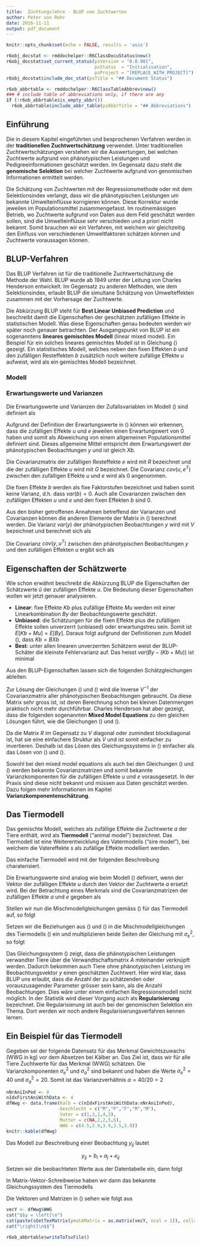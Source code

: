 ```yaml
---
title:  Züchtungslehre - BLUP von Zuchtwerten
author: Peter von Rohr
date: 2016-11-11
output: pdf_document
---
```


```r
knitr::opts_chunk$set(echo = FALSE, results = 'asis')
```

```r
r6obj_docstat <- rmddochelper::R6ClassDocuStatus$new()
r6obj_docstat$set_current_status(psVersion = "0.0.901",
                                 psStatus  = "Initialisation",
                                 psProject = "[REPLACE_WITH_PROJECT]")
r6obj_docstat$include_doc_stat(psTitle = "## Document Status")
```


```r
r6ob_abbrtable <- rmddochelper::R6ClassTableAbbrev$new()
### # include table of abbreviations only, if there are any
if (!r6ob_abbrtable$is_empty_abbr())
  r6ob_abbrtable$include_abbr_table(psAbbrTitle = "## Abbreviations")
```


## Einführung
Die in diesem Kapitel eingeführten und besprochenen Verfahren werden in der __traditionellen Zuchtwertschätzung__ verwendet. Unter traditionellen Zuchtwertschätzungen verstehen wir die Auswertungen, bei welchen Zuchtwerte aufgrund von phänotypischen Leistungen und  Pedigreeinformationen geschätzt werden. Im Gegensatz dazu steht die __genomische Selektion__ bei welcher Zuchtwerte aufgrund von genomischen Informationen ermittelt werden.

Die Schätzung von Zuchtwerten mit der Regressionsmethode oder mit dem Selektionsindex verlangt, dass wir die phänotypischen Leistungen um bekannte Umwelteinflüsse korrigieren können. Diese Korrektur wurde jeweilen im Populationsmittel zusammengefasst. Im routinemässigen Betrieb, wo Zuchtwerte aufgrund von Daten aus dem Feld geschätzt werden sollen, sind die Umwelteinflüsse sehr verschieden und a priori nicht bekannt. Somit brauchen wir ein Verfahren, mit welchem wir gleichzeitig den Einfluss von verschiedenen Umweltfaktoren schätzen können und Zuchtwerte voraussagen können.


## BLUP-Verfahren
Das BLUP Verfahren ist für die traditionelle Zuchtwertschätzung die Methode der Wahl. BLUP wurde ab 1949 unter der Leitung von Charles Henderson entwickelt. Im Gegensatz zu anderen Methoden, wie dem Selektionsindex, erlaubt BLUP die simultane Schätzung von Umwelteffekten zusammen mit der Vorhersage der Zuchtwerte. 

Die Abkürzung BLUP steht für __Best Linear Unbiased Prediction__ und beschreibt damit die Eigenschaften der geschätzten zufälligen Effekte in statistischen Modell. Was diese Eigenschaften genau bedeuten werden wir später noch genauer betrachten. Der Ausgangspunkt von BLUP ist ein sogenanntens __lineares gemischtes Modell__ (linear mixed model). Ein Beispiel für ein solches lineares gemischtes Modell ist in Gleichung (\ref{eq:LinearMixedModel}) gezeigt. Ein statistisches Modell, welches neben den fixen Effekten $b$ und den zufälligen Resteffekten $b$ zusätzlich noch weitere zufällige Effekte $u$ aufweist, wird als ein gemischtes Modell bezeichnet. 

### Modell

\begin{equation}
y = Xb + Zu + e
\label{eq:LinearMixedModel}
\end{equation}

\begin{tabular}{lll}
mit & $y$:  & Vektor der Beobachtungswerte\\
    & $b$:  & Vektor der fixen Effekte\\
    & $u$:  & Vektor der zufälligen Effekte\\
    & $e$:  & Vektor der zufälligen Resteffekte\\
    & $X$:  & Inzidenzmatrix zur Verknüpfung der Beobachtungen mit den fixen Effekten\\
    & $Z$:  & Inzidenzmatrix zur Verknüpfung der Beobachtungen mit den zufälligen Effekten
\end{tabular}

\pagebreak

### Erwartungswerte und Varianzen
Die Erwartungswerte und Varianzen der Zufallsvariablen im Modell (\ref{eq:LinearMixedModel}) sind definiert als

\begin{equation}
E\left[
\begin{array}{c} 
y\\
u\\
e
\end{array}\right]
= \left[
\begin{array}{c} 
Xb\\
0\\
0
\end{array}\right]
\label{eq:ExpValMme}
\end{equation}

Aufgrund der Definition der Erwartungswerte in (\ref{eq:ExpValMme}) können wir erkennen, dass die zufälligen Effekte $u$ und $e$ jeweilen einen Erwartungswert von $0$ haben und somit als Abweichung von einem allgemeinen Populationsmittel definiert sind. Dieses allgemeine Mittel entspricht dem Erwartungswert der phänotypischen Beobachtungen $y$ und ist gleich $Xb$. 

\begin{equation}
var\left[
\begin{array}{c} 
y\\
u\\
e
\end{array}\right]
= \left[
\begin{array}{ccc} 
ZGZ^T + R  &  ZG  &  R \\
GZ^T       &  G   &  0 \\
R          &  0   &  R
\end{array}\right]
\label{eq:CovMme}
\end{equation}

Die Covarianzmatrix der zufälligen Resteffekte $e$ wird mit $R$ bezeichnet und die der zufälligen Effekte $u$ wird mit $G$ bezeichnet. Die Covarianz $cov(u,e^T)$ zwischen den zufälligen Effekte $u$ und $e$ wird als $0$ angenommen. 

Die fixen Effekte $b$ werden als fixe Faktorstufen bezeichnet und haben somit keine Varianz, d.h. dass $var(b) = 0$. Auch alle Covarianzen zwischen den zufälligen Effekten $u$ und $e$ und den fixen Effekten $b$ sind $0$. 

Aus den bisher getroffenen Annahmen betreffend der Varianzen und Covarianzen können die anderen Elemente der Matrix in (\ref{eq:CovMme}) berechnet werden. Die Varianz $var(y)$ der phänotypischen Beobachtungen $y$ wird mit $V$ bezeichnet und berechnet sich als

\begin{eqnarray}
var(y) &=& var(Xb + Zu + e) \nonumber\\
       &=& var(Zu) + var(e) \nonumber\\
       &=& Z * var(u) * Z^T + var(e) \nonumber\\
       &=& Z * G * Z^T + R = V \nonumber
\end{eqnarray}

Die Covarianz $cov(y,u^T)$ zwischen den phänotypischen Beobachtungen $y$ und den zufälligen Effekten $u$ ergibt sich als

\begin{eqnarray}
cov(y,u^T) &=& cov(Xb + Zu + e, u^T)      \nonumber\\
           &=& cov(Zu, u^T) + cov(e, u^T) \nonumber\\
           &=& Z * cov(u, u^T)            \nonumber\\
           &=& Z * G                      \nonumber
\end{eqnarray}


## Eigenschaften der Schätzwerte 
Wie schon erwähnt beschreibt die Abkürzung BLUP die Eigenschaften der Schätzwerte $\hat{u}$ der zufälligen Effekte $u$. Die Bedeutung dieser Eigenschaften wollen wir jetzt genauer analysieren.

- __Linear__: fixe Effekte $Kb$ plus zufällige Effekte $Mu$ werden mit einer Linearkombination $By$ der Beobachtungswerte geschätzt.
- __Unbiased__: die Schätzungen für die fixen Effekte plus die zufälligen Effekte sollen unverzerrt (unbiased) oder erwartungstreu sein. Somit ist $E\left[ Kb + Mu \right] = E\left[By \right]$. Daraus folgt aufgrund der Definitionen zum Modell (\ref{eq:LinearMixedModel}), dass $Kb = BXb$
- __Best__: unter allen linearen unverzerrten Schätzern weist der BLUP-Schäter die kleinste Fehlervarianz auf. Das heisst $var(By - (Kb + Mu))$ ist minimal

Aus den BLUP-Eigenschaften lassen sich die folgenden Schätzgleichungen ableiten.

\begin{equation}
\hat{b} = (X^TV^{-1}X)^- X^TV^{-1}y
\label{eq:BlueBhat}
\end{equation}

\begin{equation}
\hat{u} = GZ^TV^{-1}(y - X\hat{b})
\label{eq:BlupUhat}
\end{equation}

\begin{tabular}{lll}
mit & $\hat{b}$ & Lösungsvektor der fixen Effekte\\
    & $\hat{u}$ & Lösungsvektor der zufälligen Effekte \\
    & $()^-$    & verallgemeinerte Inverse
\end{tabular}

Zur Lösung der Gleichungen (\ref{eq:BlueBhat}) und (\ref{eq:BlupUhat}) wird die Inverse $V^{-1}$ der Covarianzmatrix aller phänotypischen Beobachtungen gebraucht. Da diese Matrix sehr gross ist, ist deren Berechnung schon bei kleinen Datenmengen praktisch nicht mehr durchführbar. Charles Henderson hat aber gezeigt, dass die folgenden sogenannten __Mixed Model Equations__ zu den gleichen Lösungen führt, wie die Gleichungen (\ref{eq:BlueBhat}) und (\ref{eq:BlupUhat}). 

\begin{equation}
\left[ 
\begin{array}{cc}
X^TR^{-1}X  &  X^TR^{-1}Z\\
Z^tR^{-1}X  &  Z^TR^{-1}Z + G^{-1}
\end{array}
\right] 
\left[
\begin{array}{c}
\hat{b}\\
\hat{u}
\end{array}
\right] 
= 
\left[
\begin{array}{c}
X^TR^{-1}y\\
Z^TR^{-1}y
\end{array}
\right]
\label{eq:MixedModelEq}
\end{equation}

Da die Matrix $R$ im Gegensatz zu $V$ diagonal oder zumindest blockdiagonal ist, hat sie eine einfachere Struktur als $V$ und ist somit einfacher zu invertieren. Deshalb ist das Lösen des Gleichungssystems in (\ref{eq:MixedModelEq}) einfacher als das Lösen von 
(\ref{eq:BlueBhat}) und (\ref{eq:BlupUhat}). 

Sowohl bei den mixed model equations als auch bei den Gleichungen (\ref{eq:BlueBhat}) und (\ref{eq:BlupUhat}) werden bekannte Covarianzmatrizen und somit bekannte Varianzkomponenten für die zufälligen Effekte $u$ und $e$ vorausgesetzt. In der Praxis sind diese nicht bekannt und müssen aus Daten geschätzt werden. Dazu folgen mehr Informationen im Kapitel __Varianzkomponentenschätzung__.


## Das Tiermodell
Das gemischte Modell, welches als zufällige Effekte die Zuchtwerte $a$ der Tiere enthält, wird als __Tiermodell__ ("animal model") bezeichnet. Das Tiermodell ist eine Weiterentwicklung des Vatermodells ("sire model"), bei welchem die Vatereffekte $s$ als zufällige Effekte modelliert werden.

Das einfache Tiermodell wird mit der folgenden Beschreibung charaterisiert.

\begin{equation}
y = Xb + Za + e
\label{eq:SimpleAnimalModel}
\end{equation}

\begin{tabular}{lll}
mit & $y$ & Vektor der phänotypischen Beobachtungen\\
    & $b$ & Vektor der fixen Effekte \\
    & $a$ & Vektor der zufälligen Effekte, welche den Zuchtwerten entsprechen\\
    & $e$ & Vektor der zufälligen Resteffekte\\
    & $X$ & Inzidenzmatrix der fixen Effekte\\
    & $Z$ & Inzidenzmatrix der Zuchtwerte
\end{tabular}

Die Erwartungswerte sind analog wie beim Modell (\ref{eq:LinearMixedModel}) definiert, wenn der Vektor der zufälligen Effekte $u$ durch den Vektor der Zuchtwerte $a$ ersetzt wird. Bei der Betrachtung eines Merkmals sind die Covarianzmatrizen der zufälligen Effekte $a$ und $e$ gegeben als

\begin{equation}
Var(a) = G = A\ \sigma_a^2 \text{ und } G^{-1} = A^{-1} \sigma_a^{-2}
\label{eq:VarAAnimalModel}
\end{equation}

\begin{equation}
Var(e) = R = I\ \sigma_e^2 \text{ und } R^{-1} = I\ \sigma_e^{-2}
\label{eq:VarEAnimalModel}
\end{equation}

\begin{tabular}{lll}
wobei & $A$ & additiv genetische Verwandtschaftsmatrix\\
      & $I$ & Einheitsmatrix \\
      & $\sigma_a^2$ & additiv genetische Varianz\\
      & $\sigma_e^2$ & Restvarianz
\end{tabular}

Stellen wir nun die Mischmodellgleichungen gemäss (\ref{eq:MixedModelEq}) für das Tiermodell auf, so folgt

\begin{equation}
\left[ 
\begin{array}{cc}
X^TR^{-1}X  &  X^TR^{-1}Z\\
Z^tR^{-1}X  &  Z^TR^{-1}Z + G^{-1}
\end{array}
\right] 
\left[
\begin{array}{c}
\hat{b}\\
\hat{a}
\end{array}
\right] 
= 
\left[
\begin{array}{c}
X^TR^{-1}y\\
Z^TR^{-1}y
\end{array}
\right]
\label{eq:MmeAnimalModel}
\end{equation}

Setzen wir die Beziehungen aus (\ref{eq:VarAAnimalModel}) und (\ref{eq:VarEAnimalModel}) in die Mischmodellgleichungen des Tiermodells (\ref{eq:MmeAnimalModel}) ein und multiplizieren beide Seiten der Gleichung mit $\sigma_e^2$, so folgt

\begin{equation}
\left[ 
\begin{array}{cc}
X^TX  &  X^TZ\\
Z^tX  &  Z^TZ + A^{-1}\ \alpha
\end{array}
\right] 
\left[
\begin{array}{c}
\hat{b}\\
\hat{a}
\end{array}
\right] 
= 
\left[
\begin{array}{c}
X^Ty\\
Z^Ty
\end{array}
\right]
\label{eq:MmeAnimalModelOneTrait}
\end{equation}

\begin{tabular}{lll}
wobei & $\alpha$ & Verhältnis der Varianzen $\sigma_e^2/\sigma_a^2 = (1-h^2)/h^2$\\
      & $h^2$    & Heritabilität
\end{tabular}

Das Gleichungssystem (\ref{eq:MmeAnimalModelOneTrait}) zeigt, dass die phänotypischen Leistungen verwandter Tiere über die Verwandtschaftsmatrix $A$ miteinander verknüpft werden. Dadurch bekommen auch Tiere ohne phänotypischen Leistung im Beobachtungsvektor $y$ einen geschätzten Zuchtwert. Hier wird klar, dass BLUP uns erlaubt, dass die Anzahl der zu schätzenden oder vorauszusagender Parameter grösser sein kann, als die Anzahl Beobachtungen. Dies wäre unter einem einfachen Regressionsmodell nicht möglich. In der Statistik wird dieser Vorgang auch als __Regularisierung__ bezeichnet. Die Regularisierung ist auch bei der genomischen Selektion ein Thema. Dort werden wir noch andere Regularisierungsverfahren kennen lernen.


## Ein Beispiel für das Tiermodell
Gegeben sei der folgende Datensatz für das Merkmal Gewichtszuwachs (WWG in kg) vor dem Absetzen bei Kälber an. Das Ziel ist, dass wir für alle Tiere Zuchtwerte für das Merkmal (WWG) schätzen. Die Varianzkomponenten $\sigma_e^2$ und $\sigma_a^2$ sind bekannt und haben die Werte $\sigma_e^2 = 40$ und $\sigma_a^2 = 20$. Somit ist das Varianzverhältnis $\alpha = 40/20 = 2$

```r
nNrAniInPed <- 8
nIdxFirstAniWithData <- 4
dfWwg <- data.frame(Kalb = c(nIdxFirstAniWithData:nNrAniInPed),
                    Geschlecht = c("M","F","F","M","M"),
                    Vater = c(1,3,1,4,3),
                    Mutter = c(NA,2,2,5,6),
                    WWG = c(4.5,2.9,3.9,3.5,5.0))
knitr::kable(dfWwg)
```

Das Modell zur Beschreibung einer Beobachtung $y_{ij}$ lautet

$$y_{ij} = b_i + a_j + e_{ij}$$

\begin{tabular}{lll}
wobei & $y_{ij}$ & beobachteter Wert für Merkmal WWG für Kalb $j$ mit Geschlecht $i$\\
      & $b_i$    & fixer Effekt für Geschlecht $i$\\
      & $a_j$    & Zuchtwert für Kalb $j$\\
      & $e_{ij}$ & Resteffekt für Kalb $j$ mit Geschlecht $i$
\end{tabular}

Setzen wir die beobachteten Werte aus der Datentabelle ein, dann folgt

\begin{eqnarray}
4.5 &=& b_M + a_4 + e_{M4}\nonumber\\  
2.9 &=& b_F + a_5 + e_{F5}\nonumber\\  
3.9 &=& b_F + a_6 + e_{F6}\nonumber\\  
3.5 &=& b_M + a_7 + e_{M7}\nonumber\\   
5.0 &=& b_M + a_8 + e_{M8}\nonumber 
\end{eqnarray}

In Matrix-Vektor-Schreibweise haben wir dann das bekannte Gleichungssystem des Tiermodells

\begin{equation}
y = Xb + Za + e
\label{ex:EqAniModEx}
\end{equation}

Die Vektoren und Matrizen in (\ref{ex:EqAniModEx}) sehen wie folgt aus

```r
vecY <- dfWwg$WWG
cat("$$y = \left[\n")
cat(paste(sGetTexMatrix(pmatAMatrix = as.matrix(vecY, ncol = 1)), collapse = "\n"))
cat("\right]\n$$")
```


```r
r6ob_abbrtable$writeToTsvFile()
```
<!-- END of document                 -- 
  -- Below this must not be anything -->
